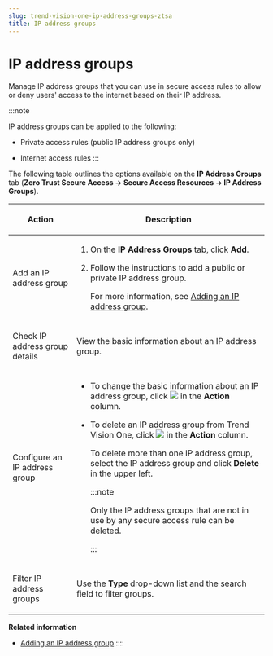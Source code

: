 ```yaml
---
slug: trend-vision-one-ip-address-groups-ztsa
title: IP address groups
---
```

# IP address groups

Manage IP address groups that you can use in secure access rules to allow or deny users' access to the internet based on their IP address.

:::note

IP address groups can be applied to the following:

- Private access rules (public IP address groups only)

- Internet access rules
:::

The following table outlines the options available on the **IP Address Groups** tab (**Zero Trust Secure Access → Secure Access Resources → IP Address Groups**).

<table>
<colgroup>
<col style="width: 25%" />
<col style="width: 75%" />
</colgroup>
<thead>
<tr>
<th><p>Action</p></th>
<th><p>Description</p></th>
</tr>
</thead>
<tbody>
<tr>
<td><p>Add an IP address group</p></td>
<td><ol>
<li><p>On the <strong>IP Address Groups</strong> tab, click <strong>Add</strong>.</p></li>
<li><p>Follow the instructions to add a public or private IP address group.</p>
<p>For more information, see <a href="trend-vision-one-adding-ip-address-group">Adding an IP address group</a>.</p></li>
</ol></td>
</tr>
<tr>
<td><p>Check IP address group details</p></td>
<td><p>View the basic information about an IP address group.</p></td>
</tr>
<tr>
<td><p>Configure an IP address group</p></td>
<td><ul>
<li><p>To change the basic information about an IP address group, click <img src="./images/edit_icon=GUID-1F1D1164-5310-4D6D-ACD0-6049C86960AF.webp" /> in the <strong>Action</strong> column.</p></li>
<li><p>To delete an IP address group from Trend Vision One, click <img src="./images/trash_icon=GUID-47cf6867-6315-438e-8670-86ff36f22a28.webp" /> in the <strong>Action</strong> column.</p>
<p>To delete more than one IP address group, select the IP address group and click <strong>Delete</strong> in the upper left.</p>


:::note

<p>Only the IP address groups that are not in use by any secure access rule can be deleted.</p>


:::

</li>
</ul></td>
</tr>
<tr>
<td><p>Filter IP address groups</p></td>
<td><p>Use the <strong>Type</strong> drop-down list and the search field to filter groups.</p></td>
</tr>
</tbody>
</table>

**Related information**

- [Adding an IP address group](adding-ip-address-group.md "Create groups of IP addresses to define corporate networks and public or home networks.")
::::
